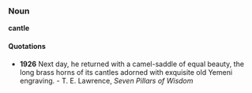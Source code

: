 ===Noun===

'''cantle'''

====Quotations====

* '''1926''' Next day, he returned with a camel-saddle of equal beauty, the long brass horns of its cantles adorned with exquisite old Yemeni engraving. - T. E. Lawrence, ''Seven Pillars of Wisdom''